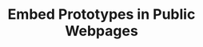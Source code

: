 ---
title: "Embed Prototypes in Public Webpages"
description: "Up-level website and documentation pages with interactive 3D prototypes. "
---